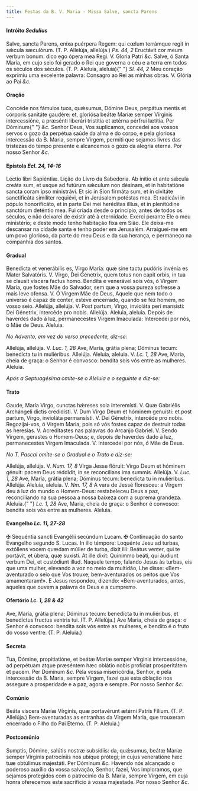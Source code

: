 ```yaml
---
title: Festas da B. V. Maria - Missa Salve, sancta Parens
---
```


<h4 class="text-center">
  Intróito <em>Sedulius</em>
</h4>
<div class="grid grid-cols-2 gap-5">
  <span class="text-justify">
    Salve, sancta Parens, eníxa puérpera Regem: qui cœlum terrámque regit in
    sǽcula sæculórum. (T. P. Allelúja, allelúja.) <em>Ps. 44, 2</em> Eructávit
    cor meum verbum bonum: dico ego ópera mea Regi. V. Gloria Patri <em>&c.</em>
  </span>
  <span class="text-justify">
    Salve, ó Santa Maria, em cujo seio foi gerado o Rei que governa o céu e a
    terra em todos os séculos dos séculos. (T. P. Aleluia, aleluia){" "}
    <em>Sl. 44, 2</em> Meu coração exprimiu uma excelente palavra: Consagro ao
    Rei as minhas obras. V. Glória ao Pai <em>&c.</em>
  </span>
</div>


#### Oração
<div class="grid grid-cols-2 gap-5">
  <span class="text-justify">
    Concéde nos fámulos tuos, quǽsumus, Dómine Deus, perpátua mentis et córporis
    sanitáte gaudére: et, gloriósa beátæ Maríæ semper Vírginis intercessióne, a
    præsénti liberári tristítia et ætérna pérfrui lætítia. Per Dóminum{" "}
    <em>&c.</em>
  </span>
  <span class="text-justify">
    Senhor Deus, Vos suplicamos, concedei aos vossos servos o gozo da perpétua
    saúde da alma e do corpo, e pela gloriosa intercessão da B. Maria, sempre
    Virgem, permiti que sejamos livres das tristezas do tempo presente e
    alcancemos o gozo da alegria eterna. Por nosso Senhor <em>&c.</em>
  </span>
</div>

<h4 class="text-center">
  Epístola <em>Ecl. 24, 14-16</em>
</h4>
<div class="grid grid-cols-2 gap-5">
  <span class="text-justify">Léctio libri Sapiéntiæ.</span>
  <span class="text-justify">Lição do Livro da Sabedoria.</span>
  <span class="text-justify">
    Ab inítio et ante sǽcula creáta sum, et usque ad futúrum sǽculum non
    désinam, et in habitatióne sancta coram ipso ministrávi. Et sic in Sion
    firmáta sum, et in civitáte sanctificáta simíliter requiévi, et in Jerúsalem
    potéstas mea. Et radicávi in pópulo honorificáto, et in parte Dei mei
    heréditas illíus, et in plenitúdine sanctórum deténtio mea.
  </span>
  <span class="text-justify">
    Fui criada desde o princípio, antes de todos os séculos, e não deixarei de
    existir até à eternidade. Exerci perante Ele o meu ministério; e deste modo
    tenho habitação fixa em Sião. Ele deixa-me descansar na cidade santa e tenho
    poder em Jerusalém. Arraiguei-me em um povo glorioso, da parte do meu Deus e
    da sua herança, e permaneço na companhia dos santos.
  </span>
</div>


#### Gradual
<div class="grid grid-cols-2 gap-5">
  <span class="text-justify">
    Benedícta et venerábilis es, Virgo María: quæ sine tactu pudóris invénia es
    Mater Salvatóris. V. Virgo, Dei Génetrix, quem totus non capit orbis, in tua
    se clausit víscera factus homo.
  </span>
  <span class="text-justify">
    Bendita e venerável sois vós, ó Virgem Maria, que fostes Mãe do Salvador,
    sem que a vossa pureza sofresse a mais leve ofensa. V. Ó Virgem Mãe de Deus,
    Aquele que nem todo o universo é capaz de conter, esteve encerrado, quando
    se fez homem, no vosso seio.
  </span>
  <span class="text-justify">
    Allelúja, allelúja. V. Post partum, Virgo, invioláta perí mansisti: Dei
    Génetrix, intercéde pro nobis. Allelúja.
  </span>
  <span class="text-justify">
    Aleluia, aleluia. Depois de haverdes dado à luz, permanecestes Virgem
    Imaculada: Intercedei por nós, ó Mãe de Deus. Aleluia.
  </span>
</div>

<em>No Advento, em vez do verso precedente, diz-se:</em>

<div class="grid grid-cols-2 gap-5">
  <span class="text-justify">
    Allelúja, allelúja. V. <em>Luc. 1, 28</em> Ave, María, grátia plena; Dóminus
    tecum: benedícta tu in muliéribus. Allelúja.
  </span>
  <span class="text-justify">
    Aleluia, aleluia. V. <em>Lc. 1, 28</em> Ave, Maria, cheia de graça: o Senhor
    é convosco: bendita sois vós entre as mulheres. Aleluia.
  </span>
</div>

<em>Após a Septuagésima omite-se o Aleluia e o seguinte e diz-se:</em>


#### Trato
<div class="grid grid-cols-2 gap-5">
  <span class="text-justify">
    Gaude, María Virgo, cunctas hǽreses sola interemísti. V. Quæ Gabriélis
    Archángeli dictis credidísti. V. Dum Virgo Deum et hóminem genuísti: et post
    partum, Virgo, invioláta permansísti. V. Dei Génetrix, intercéde pro nobis.
  </span>
  <span class="text-justify">
    Regozijai-vos, ó Virgem Maria, pois só vós fostes capaz de destruir todas as
    heresias. V. Acreditastes nas palavras do Arcanjo Gabriel. V. Sendo Virgem,
    gerastes o Homem-Deus; e, depois de haverdes dado à luz, permanecestes
    Virgem Imaculada. V. Intercedei por nós, ó Mãe de Deus.
  </span>
</div>

<em>No T. Pascal omite-se o Gradual e o Trato e diz-se:</em>

<div class="grid grid-cols-2 gap-5">
  <span class="text-justify">
    Allelúja, allelúja. V. <em>Num. 17, 8</em> Virga Jesse flóruit: Virgo Deum
    et hóminem génuit: pacem Deus réddidit, in se reconcílians ima summis.
    Allelúja. V. <em>Luc. 1, 28</em> Ave, María, grátia plena; Dóminus tecum:
    benedícta tu in muliéribus. Allelúja.
  </span>
  <span class="text-justify">
    Aleluia, aleluia. V. <em>Nm. 17, 8</em> A vara de Jessé floresceu: a Virgem
    deu à luz do mundo o Homem-Deus: restabeleceu Deus a paz, reconciliando na
    sua pessoa a nossa baixeza com a suprema grandeza. Aleluia.{" "}
    <em>Lc. 1, 28</em> Ave, Maria, cheia de graça: o Senhor é convosco: bendita
    sois vós entre as mulheres. Aleluia.
  </span>
</div>

<h4 class="text-center">
  Evangelho <em>Lc. 11, 27-28</em>
</h4>
<div class="grid grid-cols-2 gap-5">
  <span class="text-justify">
    <span class="text-red-500">&#10016;</span> Sequéntia sancti Evangélii
    secúndum Lucam.
  </span>
  <span class="text-justify">
    <span class="text-red-500">&#10016;</span> Continuação do santo Evangelho
    segundo S. Lucas.
  </span>
  <span class="text-justify">
    In illo témpore: Loquénte Jesu ad turbas, extóllens vocem quædam múlier de
    turba, dixit illi: Beátus venter, qui te portávit, et úbera, quæ suxísti. At
    ille dixit: Quinímmo beáti, qui áudiunt verbum Dei, et custódiunt illud.
  </span>
  <span class="text-justify">
    Naquele tempo, falando Jesus às turbas, eis que uma mulher, elevando a voz
    no meio da multidão, Lhe disse: «Bem-aventurado o seio que Vos trouxe;
    bem-aventurados os peitos que Vos amamentaram!». E Jesus respondeu, dizendo:
    «Bem-aventurados, antes, aqueles que ouvem a palavra de Deus e a cumprem».
  </span>
</div>

<h4 class="text-center">
  Ofertório <em>Lc. 1, 28 & 42</em>
</h4>
<div class="grid grid-cols-2 gap-5">
  <span class="text-justify">
    Ave, María, grátia plena; Dóminus tecum: benedícta tu in muliéribus, et
    benedíctus fructus ventris tui. (T. P. Allelúja.)
  </span>
  <span class="text-justify">
    Ave Maria, cheia de graça: o Senhor é convosco: bendita sois vós entre as
    mulheres, e bendito é o fruto do vosso ventre. (T. P. Aleluia.)
  </span>
</div>


#### Secreta
<div class="grid grid-cols-2 gap-5">
  <span class="text-justify">
    Tua, Dómine, propitiatióne, et beátæ Maríæ semper Vírginis intercessióne, ad
    perpétuam atque præséntem hæc oblátio nobis profíciat prosperitátem et
    pacem. Per Dóminum <em>&c.</em>
  </span>
  <span class="text-justify">
    Pela vossa misericórdia, Senhor, e pela intercessão da B. Maria, sempre
    Virgem, fazei que esta oblação nos assegure a prosperidade e a paz, agora e
    sempre. Por nosso Senhor <em>&c.</em>
  </span>
</div>


#### Comúnio
<div class="grid grid-cols-2 gap-5">
  <span class="text-justify">
    Beáta viscera Maríæ Vírginis, quæ portavérunt ætérni Patris Fílium. (T. P.
    Allelúja.)
  </span>
  <span class="text-justify">
    Bem-aventuradas as entranhas da Virgem Maria, que trouxeram encerrado o
    Filho do Pai Eterno. (T. P. Aleluia.)
  </span>
</div>


#### Postcomúnio
<div class="grid grid-cols-2 gap-5">
  <span class="text-justify">
    Sumptis, Dómine, salútis nostræ subsídiis: da, quǽsumus, beátæ Maríæ semper
    Vírginis patrocíniis nos ubíque prótegi; in cujus veneratióne hæc tuæ
    obtúlimus majestáti. Per Dóminum <em>&c.</em>
  </span>
  <span class="text-justify">
    Havendo nós alcançado o poderoso auxílio da vossa salvação, Senhor, fazei,
    Vos imploramos, que sejamos protegidos com o patrocínio da B. Maria, sempre
    Virgem, em cuja honra oferecemos este sacrifício à vossa majestade. Por
    nosso Senhor <em>&c.</em>
  </span>
</div>
